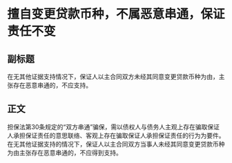 # 擅自变更贷款币种，不属恶意串通，保证责任不变
## 副标题
在无其他证据支持情况下，保证人以主合同双方未经其同意变更贷款币种为由，主张存在恶意串通的，不应支持。
## 正文
担保法第30条规定的“双方串通”骗保，需以债权人与债务人主观上存在骗取保证人承担保证责任的意思联络、客观上存在骗取保证人承担保证责任的行为为要件。在无其他证据支持的情况下，保证人以主合同双方当事人未经其同意变更贷款币种为由主张存在恶意串通的，不应得到支持。